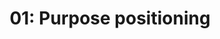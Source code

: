 ---
title: '01: Purpose positioning'
summary: 'Define FarmTech in language that endears it to potential customers.'
start: '2024-12-16'
duration: '3 days'
owner:
    image: '@uploads/avatars/kb.jpg'
    title: 'kb'
status: 'In review'
details:
    -
        title: 'Activities'
        body: |
            - Understand the problem FarmTech is trying to solve
            - Research how this problem affects potential customers
            - Craft a concise, compelling description of FarmTech's purpose
    -
        title: 'Deliverables'
        body: |
            - Succinct definition of FarmTech's purpose
            - Differentiated headline for marketing materials
            - Minimum 200-word "Purpose of FarmTech" essay
---